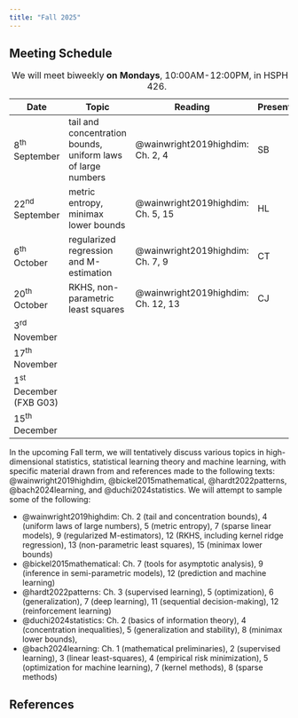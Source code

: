 ```yaml
---
title: "Fall 2025"
---
```


## Meeting Schedule

| Date            | Topic                  | Reading          | Presenter   |
|-----------------|------------------------|------------------|-------------|
| 8^th^ September  | tail and concentration bounds, uniform laws of large numbers | @wainwright2019highdim: Ch. 2, 4 | SB |
| 22^nd^ September     | metric entropy, minimax lower bounds | @wainwright2019highdim: Ch. 5, 15 | HL |
| 6^th^ October    | regularized regression and M-estimation | @wainwright2019highdim: Ch. 7, 9 | CT |
| 20^th^ October    | RKHS, non-parametric least squares | @wainwright2019highdim: Ch. 12, 13 | CJ |
| 3^rd^ November    |  |  |  |
| 17^th^ November    | |  |  |
| 1^st^ December (FXB G03)    | |  | |
| 15^th^ December    | |  | |

: We will meet biweekly **on Mondays**, 10:00AM-12:00PM, in HSPH 2-426.

In the upcoming Fall term, we will tentatively discuss various topics in
high-dimensional statistics, statistical learning theory and machine learning,
with specific material drawn from and references made to the following texts:
@wainwright2019highdim, @bickel2015mathematical, @hardt2022patterns,
@bach2024learning, and @duchi2024statistics. We will attempt to sample some of
the following:

* @wainwright2019highdim: Ch. 2 (tail and concentration bounds), 4
  (uniform laws of large numbers), 5 (metric entropy), 7 (sparse linear
  models), 9 (regularized M-estimators), 12 (RKHS, including kernel ridge
  regression), 13 (non-parametric least squares), 15 (minimax lower bounds)
* @bickel2015mathematical: Ch. 7 (tools for asymptotic analysis), 9 (inference
  in semi-parametric models), 12 (prediction and machine learning)
* @hardt2022patterns: Ch. 3 (supervised learning), 5 (optimization), 6
  (generalization), 7 (deep learning), 11 (sequential decision-making), 12
  (reinforcement learning)
* @duchi2024statistics: Ch. 2 (basics of information theory), 4 (concentration
  inequalities), 5 (generalization and stability), 8 (minimax lower bounds),
* @bach2024learning: Ch. 1 (mathematical preliminaries), 2 (supervised
  learning), 3 (linear least-squares), 4 (empirical risk minimization), 5
  (optimization for machine learning), 7 (kernel methods), 8 (sparse methods)

## References

::: {#refs}
:::

